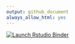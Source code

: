 ```yaml
---
output: github_document
always_allow_html: yes
---
```


<!-- rmarkdown v1 -->
<!-- README.md is generated from README.Rmd. Please edit that file -->

  <!-- badges: start -->
  [![Launch Rstudio Binder](http://mybinder.org/badge_logo.svg)](https://mybinder.org/v2/gh/psysciacc/PSA001_subset/master?urlpath=rstudio)
  <!-- badges: end -->

